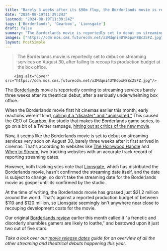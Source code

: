 ```yaml
---
title: "Barely 3 weeks after its $90m flop, the Borderlands movie is reportedly giving up on cinemas and going straight to streaming"
date: "2024-08-19T11:39:24Z"
lastmod: "2024-08-19T11:39:24Z"
tags: ['Borderlands', 'Gearbox', 'Lionsgate']
draft: false
summary: "The Borderlands movie is reportedly set to debut on streaming services on August 30, after failing to recoup its production budget at the box office."
images: ["https://cdn.mos.cms.futurecdn.net/x3Mdqni4UYK6pxF8BcZ5FZ.jpg"]
layout: PostSimple
---
```

> The Borderlands movie is reportedly set to debut on streaming services on August 30, after failing to recoup its production budget at the box office.


        <img alt="Cover" src="https://cdn.mos.cms.futurecdn.net/x3Mdqni4UYK6pxF8BcZ5FZ.jpg"/>
        
The [Borderlands](https://www.gamesradar.com/borderlands-movie-plot-cast-release-date/) movie is reportedly coming to streaming services barely three weeks after its theatrical debut, after a seriously underwhelming box office.

When the Borderlands movie first hit cinemas earlier this month, early reactions weren't kind, [calling it a "disaster" and "uninspired."](https://www.gamesradar.com/entertainment/live-action-movies/borderlands-movie-first-reactions-la-premiere-uninspired-unfunny-scathing-reviews/) This caused the CEO of [Gearbox](https://www.gamesradar.com/tag/gearbox/), the studio that makes the Borderlands game series, to go on a bit of a Twitter rampage, [hitting out at critics of the new movie](https://www.gamesradar.com/games/borderlands/borderlands-ceo-is-posting-through-the-films-dollar100m-flop-with-another-borderlands-4-hint-teasing-were-working-extra-hard-four-you-on-whats-next/).

Now, it seems like the Borderlands movie is set to debut on streaming services very soon on August 30, barely three weeks after it first arrived in cinemas. That's according to websites like [The Hollywood Handle](https://thehollywoodhandle.co/2024/movies/movie-news/movie-digital-release-dates-august-2024/) and [When to Stream](https://www.whentostream.com/news/borderlands-digital-streaming-release-date-revealed), two tracking websites with an accurate track record of reporting streaming dates.

However, both tracking sites note that [Lionsgate](https://www.gamesradar.com/tag/lionsgate/), which has distributed the Borderlands movie, hasn't confirmed the streaming date itself, and the date is subject to change, so don't take the streaming date for the Borderlands movie as gospel until its confirmed by the studio.

At the time of writing, the Borderlands movie has grossed just $21.2 million around the world. That's against a reported production budget of between $110 and $120 million, so Lionsgate seemingly isn't anywhere near close to recouping development costs for the movie.

Our original [Borderlands review](https://www.gamesradar.com/entertainment/action-movies/borderlands-review/) earlier this month called it "a frenetic and disorderly shambles gamers are likely to loathe," and bestowed upon it just two out of five stars.

*Take a look over our *[<em>movie release dates</em>](https://www.gamesradar.com/movie-release-dates/)* guide for an overview of all the other streaming and theatrical debuts happening this year.*
        